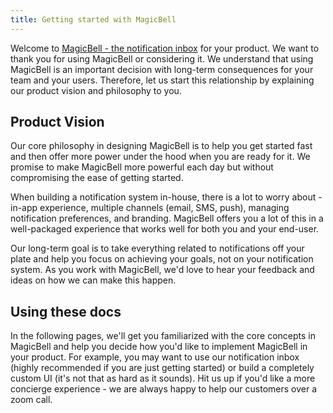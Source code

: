 ```yaml
---
title: Getting started with MagicBell
---
```


Welcome to [MagicBell - the notification inbox](https://magicbell.com) for your product. We want to thank you for using MagicBell or considering it. We understand that using MagicBell is an important decision with long-term consequences for your team and your users. Therefore, let us start this relationship by explaining our product vision and philosophy to you.

## Product Vision

Our core philosophy in designing MagicBell is to help you get started fast and then offer more power under the hood when you are ready for it. We promise to make MagicBell more powerful each day but without compromising the ease of getting started.

When building a notification system in-house, there is a lot to worry about - in-app experience, multiple channels (email, SMS, push), managing notification preferences, and branding. MagicBell offers you a lot of this in a well-packaged experience that works well for both you and your end-user.

Our long-term goal is to take everything related to notifications off your plate and help you focus on achieving your goals, not on your notification system. As you work with MagicBell, we'd love to hear your feedback and ideas on how we can make this happen.

## Using these docs

In the following pages, we'll get you familiarized with the core concepts in MagicBell and help you decide how you'd like to implement MagicBell in your product. For example, you may want to use our notification inbox (highly recommended if you are just getting started) or build a completely custom UI (it's not that as hard as it sounds). Hit us up if you'd like a more concierge experience - we are always happy to help our customers over a zoom call.
